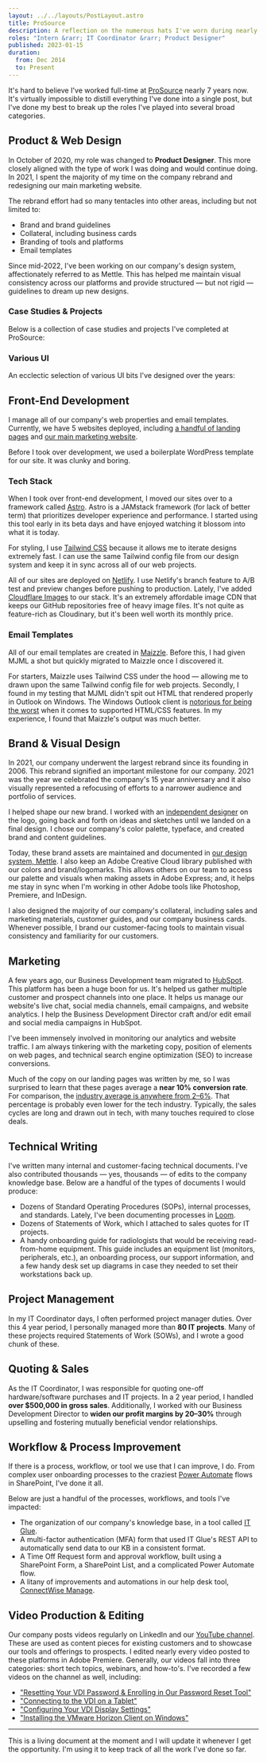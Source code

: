 ```yaml
---
layout: ../../layouts/PostLayout.astro
title: ProSource
description: A reflection on the numerous hats I've worn during nearly 7 years at ProSource.
roles: "Intern &rarr; IT Coordinator &rarr; Product Designer"
published: 2023-01-15
duration:
  from: Dec 2014
  to: Present
---
```




It's hard to believe I've worked full-time at [ProSource](https://www.getprosource.com/) nearly 7 years now. It's virtually impossible to distill everything I've done into a single post, but I've done my best to break up the roles I've played into several broad categories.

## Product & Web Design

In October of 2020, my role was changed to **Product Designer**. This more closely aligned with the type of work I was doing and would continue doing. In 2021, I spent the majority of my time on the company rebrand and redesigning our main marketing website.

The rebrand effort had so many tentacles into other areas, including but not limited to:

- Brand and brand guidelines
- Collateral, including business cards
- Branding of tools and platforms
- Email templates

Since mid-2022, I've been working on our company's design system, affectionately referred to as Mettle. This has helped me maintain visual consistency across our platforms and provide structured &mdash; but not rigid &mdash; guidelines to dream up new designs.

### Case Studies & Projects

Below is a collection of case studies and projects I've completed at ProSource:

<ProjectsCarousel />

### Various UI

An ecclectic selection of various UI bits I've designed over the years:

<DribbbleCarousel />

## Front-End Development

I manage all of our company's web properties and email templates. Currently, we have 5 websites deployed, including [a handful of landing pages](/project/prosource-landing-pages) and [our main marketing website](/project/prosource-website-redesign).

Before I took over development, we used a boilerplate WordPress template for our site. It was clunky and boring.

### Tech Stack

When I took over front-end development, I moved our sites over to a framework called [Astro](https://astro.build/). Astro is a JAMstack framework (for lack of better term) that prioritizes developer experience and performance. I started using this tool early in its beta days and have enjoyed watching it blossom into what it is today.

For styling, I use [Tailwind CSS](https://tailwindcss.com/) because it allows me to iterate designs extremely fast. I can use the same Tailwind config file from our design system and keep it in sync across all of our web projects.

All of our sites are deployed on [Netlify](https://netlify.app/). I use Netlify's branch feature to A/B test and preview changes before pushing to production. Lately, I've added [Cloudflare Images](https://www.cloudflare.com/products/cloudflare-images/) to our stack. It's an extremely affordable image CDN that keeps our GitHub repositories free of heavy image files. It's not quite as feature-rich as Cloudinary, but it's been well worth its monthly price.

### Email Templates

All of our email templates are created in [Maizzle](https://maizzle.com/). Before this, I had given MJML a shot but quickly migrated to Maizzle once I discovered it.

For starters, Maizzle uses Tailwind CSS under the hood &mdash; allowing me to drawn upon the same Tailwind config file for web projects. Secondly, I found in my testing that MJML didn't spit out HTML that rendered properly in Outlook on Windows. The Windows Outlook client is [notorious for being the worst](https://www.caniemail.com/scoreboard/) when it comes to supported HTML/CSS features. In my experience, I found that Maizzle's output was much better.

## Brand & Visual Design

In 2021, our company underwent the largest rebrand since its founding in 2006. This rebrand signified an important milestone for our company. 2021 was the year we celebrated the company's 15 year anniversary and it also visually represented a refocusing of efforts to a narrower audience and portfolio of services.

I helped shape our new brand. I worked with an [independent designer](https://dribbble.com/vask) on the logo, going back and forth on ideas and sketches until we landed on a final design. I chose our company's color palette, typeface, and created brand and content guidelines.

Today, these brand assets are maintained and documented in [our design system, Mettle](/project/prosource-design-system). I also keep an Adobe Creative Cloud library published with our colors and brand/logomarks. This allows others on our team to access our palette and visuals when making assets in Adobe Express; and, it helps me stay in sync when I'm working in other Adobe tools like Photoshop, Premiere, and InDesign.

I also designed the majority of our company's collateral, including sales and marketing materials, customer guides, and our company business cards. Whenever possible, I brand our customer-facing tools to maintain visual consistency and familiarity for our customers.

## Marketing

A few years ago, our Business Development team migrated to [HubSpot](https://www.hubspot.com/). This platform has been a huge boon for us. It's helped us gather multiple customer and prospect channels into one place. It helps us manage our website's live chat, social media channels, email campaigns, and website analytics. I help the Business Development Director craft and/or edit email and social media campaigns in HubSpot.

I've been immensely involved in monitoring our analytics and website traffic. I am always tinkering with the marketing copy, position of elements on web pages, and technical search engine optimization (SEO) to increase conversions.

Much of the copy on our landing pages was written by me, so I was surprised to learn that these pages average a **near 10% conversion rate**. For comparison, the [industry average is anywhere from 2&ndash;6%](https://unbounce.com/average-conversion-rates-landing-pages/). That percentage is probably even lower for the tech industry. Typically, the sales cycles are long and drawn out in tech, with many touches required to close deals.

## Technical Writing

I've written many internal and customer-facing technical documents. I've also contributed thousands &mdash; yes, thousands &mdash; of edits to the company knowledge base. Below are a handful of the types of documents I would produce:

- Dozens of Standard Operating Procedures (SOPs), internal processes, and standards. Lately, I've been documenting processes in [Loom](https://www.loom.com/).
- Dozens of Statements of Work, which I attached to sales quotes for IT projects.
- A handy onboarding guide for radiologists that would be receiving read-from-home equipment. This guide includes an equipment list (monitors, peripherals, etc.), an onboarding process, our support information, and a few handy desk set up diagrams in case they needed to set their workstations back up.

## Project Management

In my IT Coordinator days, I often performed project manager duties. Over this 4 year period, I personally managed more than **80 IT projects**. Many of these projects required Statements of Work (SOWs), and I wrote a good chunk of these.

## Quoting & Sales

As the IT Coordinator, I was responsible for quoting one-off hardware/software purchases and IT projects. In a 2 year period, I handled **over $500,000 in gross sales**. Additionally, I worked with our Business Development Director to **widen our profit margins by 20&ndash;30%** through upselling and fostering mutually beneficial vendor relationships.

## Workflow & Process Improvement

If there is a process, workflow, or tool we use that I can improve, I do. From complex user onboarding processes to the craziest [Power Automate](https://powerautomate.microsoft.com/en-us/) flows in SharePoint, I've done it all.

Below are just a handful of the processes, workflows, and tools I've impacted:

- The organization of our company's knowledge base, in a tool called [IT Glue](https://www.itglue.com/).
- A multi-factor authentication (MFA) form that used IT Glue's REST API to automatically send data to our KB in a consistent format.
- A Time Off Request form and approval workflow, built using a SharePoint Form, a SharePoint List, and a complicated Power Automate flow.
- A litany of improvements and automations in our help desk tool, [ConnectWise Manage](https://www.connectwise.com/solutions/software-for-internal-it/manage).

## Video Production & Editing

Our company posts videos regularly on LinkedIn and our [YouTube channel](https://www.youtube.com/@getprosource). These are used as content pieces for existing customers and to showcase our tools and offerings to prospects. I edited nearly every video posted to these platforms in Adobe Premiere. Generally, our videos fall into three categories: short tech topics, webinars, and how-to's. I've recorded a few videos on the channel as well, including:

- ["Resetting Your VDI Password & Enrolling in Our Password Reset Tool"](https://youtu.be/8BG33SMINdo)
- ["Connecting to the VDI on a Tablet"](https://youtu.be/12m9SOpMijY)
- ["Configuring Your VDI Display Settings"](https://youtu.be/Kj9vjSwuLrw)
- ["Installing the VMware Horizon Client on Windows"](https://youtu.be/Z_iotV3nBcA)

---

This is a living document at the moment and I will update it whenever I get the opportunity. I'm using it to keep track of all the work I've done so far.
